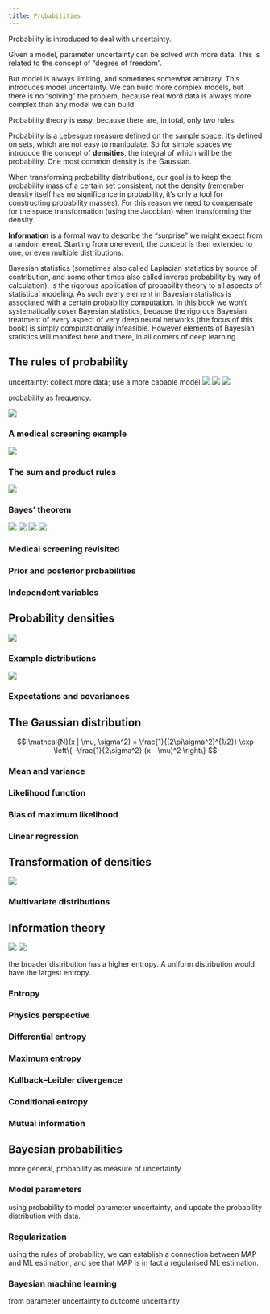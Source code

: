 ```yaml
---
title: Probabilities
---
```


Probability is introduced to deal with uncertainty.

Given a model, parameter uncertainty can be solved with more data. This is related to the concept of "degree of freedom".

But model is always limiting, and sometimes somewhat arbitrary. This introduces model uncertainty. We can build more complex models, but there is no "solving" the problem, because real word data is always more complex than any model we can build.

Probability theory is easy, because there are, in total, only two rules. 

Probability is a Lebesgue measure defined on the sample space. It's defined on sets, which are not easy to manipulate. So for simple spaces we introduce the concept of **densities**, the integral of which will be the probability. One most common density is the Gaussian.

When transforming probability distributions, our goal is to keep the probability mass of a certain set consistent, not the density (remember density itself has no significance in probability, it's only a tool for constructing probability masses). For this reason we need to compensate for the space transformation (using the Jacobian) when transforming the density.

**Information** is a formal way to describe the "surprise" we might expect from a random event. Starting from one event, the concept is then extended to one, or even multiple distributions. 

Bayesian statistics (sometimes also called Laplacian statistics by source of contribution, and some other times also called inverse probability by way of calculation), is the rigorous application of probability theory to all aspects of statistical modeling. As such every element in Bayesian statistics is associated with a certain probability computation. In this book we won't systematically cover Bayesian statistics, because the rigorous Bayesian treatment of every aspect of very deep neural networks (the focus of this book) is simply computationally infeasible. However elements of Bayesian statistics will manifest here and there, in all corners of deep learning.

## The rules of probability

uncertainty: collect more data; use a more capable model
![](./img/DLFC/Chapter-2/Figure_1_a.png)
![](./img/DLFC/Chapter-2/Figure_1_b.png)
![](./img/DLFC/Chapter-2/Figure_1_c.png)

probability as frequency: 

![](./img/DLFC/Chapter-2/Figure_2.png)

### A medical screening example

![](./img/DLFC/Chapter-2/Figure_3.png)

### The sum and product rules

![](./img/DLFC/Chapter-2/Figure_4.png)

### Bayes' theorem

![](./img/DLFC/Chapter-2/Figure_5_a.png)
![](./img/DLFC/Chapter-2/Figure_5_b.png)
![](./img/DLFC/Chapter-2/Figure_5_c.png)
![](./img/DLFC/Chapter-2/Figure_5_d.png)

### Medical screening revisited

### Prior and posterior probabilities

### Independent variables

## Probability densities

![](./img/DLFC/Chapter-2/Figure_6.png)

### Example distributions

![](./img/DLFC/Chapter-2/Figure_7.png)

### Expectations and covariances

## The Gaussian distribution

$$
\mathcal{N}(x | \mu, \sigma^2) = \frac{1}{(2\pi\sigma^2)^{1/2}} \exp \left\{ -\frac{1}{2\sigma^2} (x - \mu)^2 \right\}
$$


### Mean and variance

### Likelihood function

### Bias of maximum likelihood

### Linear regression

## Transformation of densities

![](./img/DLFC/Chapter-2/Figure_12.png)

### Multivariate distributions

## Information theory

![](./img/DLFC/Chapter-2/Figure_14_a.png)
![](./img/DLFC/Chapter-2/Figure_14_b.png)

the broader distribution has a higher entropy. A uniform distribution would have the largest entropy.

### Entropy

### Physics perspective

### Differential entropy

### Maximum entropy

### Kullback--Leibler divergence

### Conditional entropy

### Mutual information

## Bayesian probabilities

more general, probability as measure of uncertainty

### Model parameters

using probability to model parameter uncertainty, and update the
probability distribution with data.

### Regularization

using the rules of probability, we can establish a connection between
MAP and ML estimation, and see that MAP is in fact a regularised ML
estimation.

### Bayesian machine learning

from parameter uncertainty to outcome uncertainty
